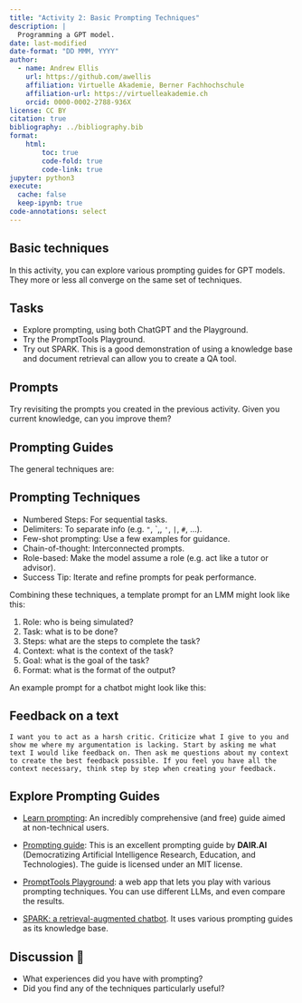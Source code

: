 ```yaml
---
title: "Activity 2: Basic Prompting Techniques"
description: |
  Programming a GPT model.
date: last-modified
date-format: "DD MMM, YYYY"
author: 
  - name: Andrew Ellis
    url: https://github.com/awellis
    affiliation: Virtuelle Akademie, Berner Fachhochschule
    affiliation-url: https://virtuelleakademie.ch
    orcid: 0000-0002-2788-936X
license: CC BY
citation: true
bibliography: ../bibliography.bib
format:
    html:
        toc: true
        code-fold: true
        code-link: true
jupyter: python3
execute: 
  cache: false
  keep-ipynb: true
code-annotations: select
---
```


## Basic techniques


In this activity, you can explore various prompting guides for GPT models. They more or less all converge on the same set of techniques.

## Tasks

- Explore prompting, using both ChatGPT and the Playground. 
- Try the PromptTools Playground.
- Try out SPARK. This is a good demonstration of using a knowledge base and document retrieval can allow you to create a QA tool.

:::{.callout-tip}
## Prompts

Try revisiting the prompts you created in the previous activity. Given you current knowledge, can you improve them?
:::


## Prompting Guides

The general techniques are:

:::{.callout-note}
## Prompting Techniques
- Numbered Steps: For sequential tasks.
- Delimiters: To separate info (e.g. `"`, \`,, `'`, `|`, `#`, ...).
- Few-shot prompting: Use a few examples for guidance.
- Chain-of-thought: Interconnected prompts.
- Role-based: Make the model assume a role (e.g. act like a tutor or advisor).
- Success Tip: Iterate and refine prompts for peak performance.
:::



Combining these techniques, a template prompt for an LMM might look like this:

:::{.callout-note}
1) Role: who is being simulated?
2) Task: what is to be done?
3) Steps: what are the steps to complete the task?
4) Context: what is the context of the task?
5) Goal: what is the goal of the task?
6) Format: what is the format of the output?
:::


An example prompt for a chatbot might look like this:

:::{.callout-note}
## Feedback on a text
`I want you to act as a harsh critic. Criticize what I give to you and show me where my argumentation is lacking. Start by asking me what text I would like feedback on. Then ask me questions about my context to create the best feedback possible. If you feel you have all the context necessary, think step by step when creating your feedback.`
:::

## Explore Prompting Guides

- [Learn prompting](https://learnprompting.org/docs/intro): An incredibly comprehensive (and free) guide aimed at non-technical users.

- [Prompting guide](https://www.promptingguide.ai/): This is an excellent prompting guide by **DAIR.AI**
(Democratizing Artificial Intelligence Research, Education, and Technologies). The guide is licensed under an MIT license.

- [PromptTools Playground](https://prompttools.streamlit.app/): a web app that lets you play with various prompting techniques. You can use different LLMs, and even compare the results.


- [SPARK: a retrieval-augmented chatbot](https://huggingface.co/spaces/amagastya/SPARK). It uses various prompting guides as its knowledge base.



:::{.callout-caution}
## Discussion 💬 

- What experiences did you have with prompting?
- Did you find any of the techniques particularly useful?
:::

